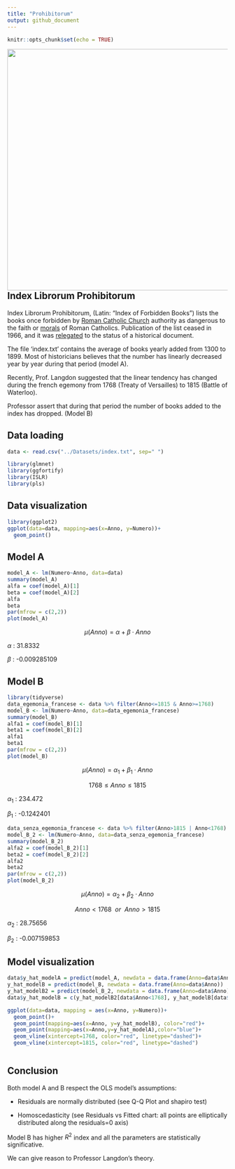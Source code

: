 ```yaml
---
title: "Prohibitorum"
output: github_document
---
```


```r
knitr::opts_chunk$set(echo = TRUE)
```

<img src="images/prohibitorum.jpg" width="550" align="right"/>

## Index Librorum Prohibitorum

Index Librorum Prohibitorum, (Latin: "Index of Forbidden Books") lists the books once forbidden by [Roman Catholic Church](https://www.britannica.com/topic/Roman-Catholicism) authority as dangerous to the faith or [morals](https://www.britannica.com/topic/morality) of Roman Catholics. Publication of the list ceased in 1966, and it was [relegated](https://www.merriam-webster.com/dictionary/relegated) to the status of a historical document.

The file 'index.txt' contains the average of books yearly added from 1300 to 1899. Most of historicians believes that the number has linearly decreased year by year during that period (model A).

Recently, Prof. Langdon suggested that the linear tendency has changed during the french egemony from 1768 (Treaty of Versailles) to 1815 (Battle of Waterloo).

Professor assert that during that period the number of books added to the index has dropped. (Model B)

## Data loading {#data-loading}

```r
data <- read.csv("../Datasets/index.txt", sep=" ")

library(glmnet)
library(ggfortify)
library(ISLR)
library(pls)
```

## Data visualization {#data-visualization}

```r
library(ggplot2)
ggplot(data=data, mapping=aes(x=Anno, y=Numero))+
  geom_point()

```

## Model A

```r
model_A <- lm(Numero~Anno, data=data)
summary(model_A)
alfa = coef(model_A)[1]
beta = coef(model_A)[2]
alfa
beta
par(mfrow = c(2,2))
plot(model_A)
```

$$
μ(Anno) = \alpha + \beta \cdot Anno
$$

$\alpha$ : 31.8332

$\beta$ : -0.009285109

## Model B

```r
library(tidyverse)
data_egemonia_francese <- data %>% filter(Anno<=1815 & Anno>=1768)
model_B <- lm(Numero~Anno, data=data_egemonia_francese)
summary(model_B)
alfa1 = coef(model_B)[1]
beta1 = coef(model_B)[2]
alfa1
beta1
par(mfrow = c(2,2))
plot(model_B)
```

$$ μ(Anno) = \alpha_1 + \beta_1 \cdot Anno $$

$$
1768 \le Anno \le 1815
$$

$\alpha_1$ : 234.472

$\beta_1$ : -0.1242401

```r
data_senza_egemonia_francese <- data %>% filter(Anno>1815 | Anno<1768)
model_B_2 <- lm(Numero~Anno, data=data_senza_egemonia_francese)
summary(model_B_2)
alfa2 = coef(model_B_2)[1]
beta2 = coef(model_B_2)[2]
alfa2
beta2
par(mfrow = c(2,2))
plot(model_B_2)
```

$$ μ(Anno) = \alpha_2 + \beta_2 \cdot Anno $$

$$ Anno < 1768 \ \ or \ \ Anno>1815 $$

$\alpha_2$ : 28.75656

$\beta_2$ : -0.007159853

## Model visualization {#model-visualization}

```r
data$y_hat_modelA = predict(model_A, newdata = data.frame(Anno=data$Anno))
y_hat_modelB = predict(model_B, newdata = data.frame(Anno=data$Anno))
y_hat_modelB2 = predict(model_B_2, newdata = data.frame(Anno=data$Anno))
data$y_hat_modelB = c(y_hat_modelB2[data$Anno<1768], y_hat_modelB[data$Anno>=1768 & data$Anno<=1815], y_hat_modelB2[data$Anno>1815])

ggplot(data=data, mapping = aes(x=Anno, y=Numero))+
  geom_point()+
  geom_point(mapping=aes(x=Anno, y=y_hat_modelB), color="red")+
  geom_point(mapping=aes(x=Anno,y=y_hat_modelA),color="blue")+
  geom_vline(xintercept=1768, color="red", linetype="dashed")+
  geom_vline(xintercept=1815, color="red", linetype="dashed")



```

## Conclusion

Both model A and B respect the OLS model's assumptions:

-   Residuals are normally distributed (see Q-Q Plot and shapiro test)

-   Homoscedasticity (see Residuals vs Fitted chart: all points are elliptically distributed along the residuals=0 axis)

Model B has higher $R^2$ index and all the parameters are statistically significative.

We can give reason to Professor Langdon's theory.
